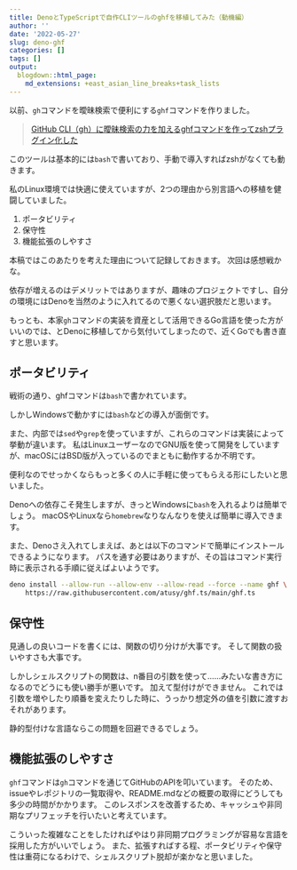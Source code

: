 ```yaml
---
title: DenoとTypeScriptで自作CLIツールのghfを移植してみた（動機編）
author: ''
date: '2022-05-27'
slug: deno-ghf
categories: []
tags: []
output:
  blogdown::html_page:
    md_extensions: +east_asian_line_breaks+task_lists
---
```


以前、`gh`コマンドを曖昧検索で便利にする`ghf`コマンドを作りました。

> [GitHub CLI（gh）に曖昧検索の力を加えるghfコマンドを作ってzshプラグイン化した](https://blog.atusy.net/2021/07/10/publish-gh-fzf/)

このツールは基本的には`bash`で書いており、手動で導入すればzshがなくても動きます。

私のLinux環境では快適に使えていますが、2つの理由から別言語への移植を健闘していました。

1. ポータビリティ
2. 保守性
3. 機能拡張のしやすさ

本稿ではこのあたりを考えた理由について記録しておきます。
次回は感想戦かな。

依存が増えるのはデメリットではありますが、趣味のプロジェクトですし、自分の環境にはDenoを当然のように入れてるので悪くない選択肢だと思います。

もっとも、本家`gh`コマンドの実装を資産として活用できるGo言語を使った方がいいのでは、とDenoに移植してから気付いてしまったので、近くGoでも書き直すと思います。

## ポータビリティ

戦術の通り、ghfコマンドは`bash`で書かれています。

しかしWindowsで動かすには`bash`などの導入が面倒です。

また、内部では`sed`や`grep`を使っていますが、これらのコマンドは実装によって挙動が違います。
私はLinuxユーザーなのでGNU版を使って開発をしていますが、macOSにはBSD版が入っているのでまともに動作するか不明です。

便利なのでせっかくならもっと多くの人に手軽に使ってもらえる形にしたいと思いました。

Denoへの依存こそ発生しますが、きっとWindowsに`bash`を入れるよりは簡単でしょう。
macOSやLinuxなら`homebrew`なりなんなりを使えば簡単に導入できます。

また、Denoさえ入れてしまえば、あとは以下のコマンドで簡単にインストールできるようになります。
パスを通す必要はありますが、その旨はコマンド実行時に表示される手順に従えばよいようです。

``` bash
deno install --allow-run --allow-env --allow-read --force --name ghf \
    https://raw.githubusercontent.com/atusy/ghf.ts/main/ghf.ts
```

## 保守性

見通しの良いコードを書くには、関数の切り分けが大事です。
そして関数の扱いやすさも大事です。

しかしシェルスクリプトの関数は、n番目の引数を使って……みたいな書き方になるのでどうにも使い勝手が悪いです。
加えて型付けができません。
これでは引数を増やしたり順番を変えたりした時に、うっかり想定外の値を引数に渡すおそれがあります。

静的型付けな言語ならこの問題を回避できるでしょう。

## 機能拡張のしやすさ

`ghf`コマンドは`gh`コマンドを通じてGitHubのAPIを叩いています。
そのため、issueやレポジトリの一覧取得や、README.mdなどの概要の取得にどうしても多少の時間がかかります。
このレスポンスを改善するため、キャッシュや非同期なプリフェッチを行いたいと考えています。

こういった複雑なことをしたければやはり非同期プログラミングが容易な言語を採用した方がいいでしょう。
また、拡張すればする程、ポータビリティや保守性は重荷になるわけで、シェルスクリプト脱却が楽かなと思いました。